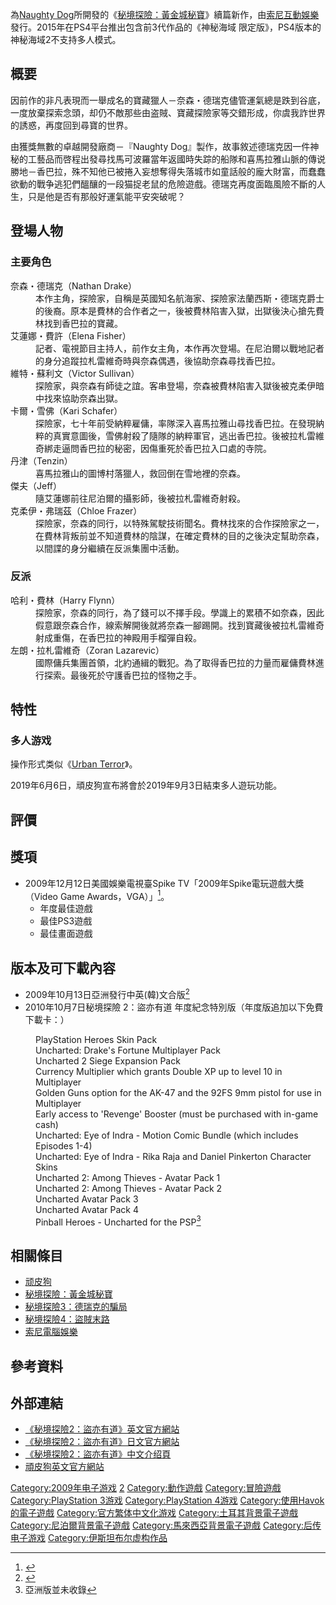 {{expand|time=2011-08-24T13:59:08+00:00}}
{{noteTA
|G1=Games
|1=zh-cn:德雷克; zh-tw:德瑞克;
|2=zh-cn:内森; zh-tw:奈森;
}}
{{Infobox VG
| title = 秘境探險2：盜亦有道
| image = File:Uncharted 2 updated PS3 logo.jpg
| caption = 《秘境探險2：盜亦有道》美版封面
| english = Uncharted 2: Among Thieves
| developer = [[Naughty_Dog|Naughty Dog]]
| publisher = [[索尼互動娛樂|索尼互動娛樂]]
| distributor = 
| designer = 
| series = [[秘境探險系列|秘境探險系列]]
| engine = Naughty Dog Game 2.0引擎<br />[[Havok引擎|Havok引擎]]（物理引擎）
| released = {{vgrelease|NA|2009年10月13日|JP|2009年10月15日|EU|2009年10月16日}}
| genre = [[動作冒險遊戲|動作冒險遊戲]]、[[平台遊戲|平台遊戲]]、[[第三人稱射擊|第三人稱射擊]]
| modes = [[單人遊戲|單人遊戲]]<br/>[[多人遊戲|多人遊戲]]（於2019年9月3日停止服務）
| platforms = [[PlayStation_3|PlayStation 3]]<br/>[[PlayStation_4|PlayStation 4]]
}}

{{Vgname|秘境探險2：盜亦有道|en=Uncharted 2: Among Thieves|cn=神秘海域2：纵横四海|tw=秘境探險2：盜亦有道}}為[[Naughty_Dog|Naughty Dog]]所開發的《[[秘境探險：黃金城秘寶|秘境探險：黃金城秘寶]]》續篇新作，由[[索尼互動娛樂|索尼互動娛樂]]發行。2015年在PS4平台推出包含前3代作品的《神秘海域 限定版》，PS4版本的神秘海域2不支持多人模式。

== 概要 ==
因前作的非凡表現而一舉成名的寶藏獵人－奈森・德瑞克儘管運氣總是跌到谷底，一度放棄探索念頭，却仍不敵那些由盗賊、寶藏探險家等交錯形成，你虞我詐世界的誘惑，再度回到尋寶的世界。

由獲獎無數的卓越開發廠商－『Naughty Dog』製作，故事敘述德瑞克因一件神秘的工藝品而啓程出發尋找馬可波羅當年返國時失踪的船隊和喜馬拉雅山脈的傳说勝地－香巴拉，殊不知他已被捲入妄想奪得失落城市如童話般的龐大財富，而蠢蠢欲動的戰争逃犯們醞釀的一段猫捉老鼠的危險遊戲。德瑞克再度面臨風險不斷的人生，只是他是否有那般好運氣能平安突破呢？

== 登場人物 ==
===主要角色===
;奈森・德瑞克（Nathan Drake）
:本作主角，探險家，自稱是英國知名航海家、探險家法蘭西斯・德瑞克爵士的後裔。原本是費林的合作者之一，後被費林陷害入獄，出獄後決心搶先費林找到香巴拉的寶藏。
;艾蓮娜・費許（Elena Fisher）
:記者、電視節目主持人，前作女主角，本作再次登場。在尼泊爾以戰地記者的身分追蹤拉札雷維奇時與奈森偶遇，後協助奈森尋找香巴拉。
;維特・蘇利文（Victor Sullivan）
:探險家，與奈森有師徒之誼。客串登場，奈森被費林陷害入獄後被克柔伊暗中找來協助奈森出獄。
;卡爾・雪佛（Kari Schafer）
:探險家，七十年前受納粹雇傭，率隊深入喜馬拉雅山尋找香巴拉。在發現納粹的真實意圖後，雪佛射殺了隨隊的納粹軍官，逃出香巴拉。後被拉札雷維奇綁走逼問香巴拉的秘密，因傷重死於香巴拉入口處的寺院。
;丹津（Tenzin）
:喜馬拉雅山的圖博村落獵人，救回倒在雪地裡的奈森。
;傑夫（Jeff）
:隨艾蓮娜前往尼泊爾的攝影師，後被拉札雷維奇射殺。
;克柔伊・弗瑞茲（Chloe Frazer）
:探險家，奈森的同行，以特殊駕駛技術聞名。費林找來的合作探險家之一，在費林背叛前並不知道費林的陰謀，在確定費林的目的之後決定幫助奈森，以間諜的身分繼續在反派集團中活動。

===反派===
;哈利・費林（Harry Flynn）
:探險家，奈森的同行，為了錢可以不擇手段。學識上的累積不如奈森，因此假意跟奈森合作，線索解開後就將奈森一腳踢開。找到寶藏後被拉札雷維奇射成重傷，在香巴拉的神殿用手榴彈自殺。
;左朗・拉札雷維奇（Zoran Lazarevic）
:國際傭兵集團首領，北約通緝的戰犯。為了取得香巴拉的力量而雇傭費林進行探索。最後死於守護香巴拉的怪物之手。

== 特性 ==
=== 多人游戏 ===
操作形式类似《[[Urban_Terror|Urban Terror]]》。

2019年6月6日，頑皮狗宣布將會於2019年9月3日結束多人遊玩功能。

== 評價 ==
{{Video game reviews
| MC = 96/100<br /><small>(105份評價)</small>
| 1UP = A+<ref name="1UP Uncharted 2 Review">{{cite web|url=http://www.1up.com/do/reviewPage?cId=3176267|title=Uncharted 2: Among Thieves Review for the PS3 from 1UP.com|last=Nguyen|first=Thierry|publisher=[[1UP.com|1UP.com]]|date=2009-09-29|accessdate=2009-09-29|archive-date=2012-04-09|archive-url=https://www.webcitation.org/66mqBZaMq?url=http://www.1up.com/reviews/uncharted-2-thieves-review|dead-url=no}}</ref>
| CVG = 10/10<ref name="CVG Uncharted 2 review">{{cite web|url=http://www.computerandvideogames.com/article.php?id=224465|title=CVG Uncharted 2 Review|last=Jacksonn|first=Mike|publisher=[[Computer_and_Video_Games|Computer and Video Games]]|date=2009-09-29|accessdate=2009-09-29|archive-date=2012-04-09|archive-url=https://www.webcitation.org/66mqCOjxT?url=http://www.computerandvideogames.com/224465/reviews/uncharted-2-among-thieves-review/|dead-url=no}}</ref>
| Edge = 9/10<ref name="Edge Uncharted 2 review">{{cite web|url=http://www.next-gen.biz/reviews/review-uncharted-2-among-thieves|title=Edge Uncharted 2|last=Staff|first=Edge|publisher=[[Edge_Magazine|Edge Magazine]]|date=2009-10-14|accessdate=2009-10-14|archive-date=2012-09-05|archive-url=https://archive.is/20120905062458/http://www.edge-online.com/reviews/review-uncharted-2-among-thieves|dead-url=no}}</ref>
| EuroG = 10/10<ref name="Eurogamer Uncharted 2 Review">{{cite web|url=http://www.eurogamer.net/articles/uncharted-2-among-thieves-review|title=Eurogamer Uncharted 2 Review|publisher=[[Eurogamer|Eurogamer]]|accessdate=2009-09-29|archive-date=2012-04-09|archive-url=https://www.webcitation.org/66mq5wDkM?url=http://www.eurogamer.net/articles/uncharted-2-among-thieves-review|dead-url=no}}</ref>
| Fam = 37/40<ref name="アンチャーテッド 黄金刀と消えた船団">{{cite web|url=http://www.famitsu.com/cominy/?m=pc&a=page_h_title&title_id=4720|title=アンチャーテッド 黄金刀と消えた船団|publisher=[[Famitsu|Famitsu]]|accessdate=2013-05-14|archive-date=2013-05-12|archive-url=https://web.archive.org/web/20130512174602/http://www.famitsu.com/cominy/?m=pc&a=page_h_title&title_id=4720|dead-url=no}}</ref>
| G4 = 5/5<ref name="G4 Uncharted 2 review">{{cite web|url=http://g4tv.com/games/ps3/57025/Uncharted-2-Among-Thieves/review/|title=G4 Uncharted 2 Review|last=Sessler|first=Adam|publisher=G4|date=2009-09-29|accessdate=2009-09-29|archive-date=2012-04-09|archive-url=https://www.webcitation.org/66mqFccXF?url=http://www.g4tv.com/games/ps3/57025/Uncharted-2-Among-Thieves/review/|dead-url=yes}}</ref>
| GI = 10/10<ref name="GI Uncharted 2 review">{{cite web|url=http://gameinformer.com/games/uncharted_2_among_thieves/b/ps3/archive/2009/10/12/review.aspx|title=Game Informer Uncharted 2 Review|last=Reiner|first=Andrew|publisher=[[Game_Informer|Game Informer]]|date=2009-12-09|accessdate=2009-12-09|archive-date=2012-04-09|archive-url=https://www.webcitation.org/66mqNoeZb?url=http://www.gameinformer.com/games/uncharted_2_among_thieves/b/ps3/archive/2009/10/12/review.aspx|dead-url=no}}</ref>
| GamePro = {{Rating|5|5}}<ref name="GamePro Uncharted 2 review">{{cite web|url=http://www.gamepro.com/article/reviews/212273/uncharted-2-among-thieves|title=Gamepro Uncharted 2 Review|last=Kim|first=Tae|publisher=[[GamePro|GamePro]]|date=2009-09-30|accessdate=2009-09-29|archiveurl=https://web.archive.org/web/20091003102119/http://www.gamepro.com/article/reviews/212273/uncharted-2-among-thieves|archivedate=2009-10-03}}</ref>
| GSpot = 9.5/10<ref name="GSpot Uncharted 2 Review">{{cite web|url=http://www.gamespot.com/ps3/action/uncharted2amongthieves/review.html?tag=topslot;title;1|title=Uncharted 2: Among Thieves Review for the PlayStation 3|last=McShea|first=Tom|publisher=[[GameSpot|GameSpot]]|date=2009-10-07|accessdate=2009-10-07|archive-date=2012-04-09|archive-url=https://www.webcitation.org/66mq9LHSh?url=http://www.gamespot.com/uncharted-2-among-thieves/reviews/uncharted-2-among-thieves-review-6231311/|dead-url=no}}</ref>
| GSpy = {{Rating|4.5|5}}<ref name="GameSpy Uncharted 2 review">{{cite web|url=http://ps3.gamespy.com/playstation-3/uncharted-2/1029793p1.html|title=GameSpy Uncharted 2 Review|last=Gallegos|first=Anthony|publisher=[[GameSpy|GameSpy]]|date=2009-09-29|accessdate=2009-09-29|archive-date=2012-04-09|archive-url=https://www.webcitation.org/66mqHnhGG?url=http://ps3.gamespy.com/playstation-3/uncharted-2/1029793p1.html|dead-url=no}}</ref>
| GRadar = 10/10<ref name="GamesRadar Uncharted 2 Review">{{cite web | url = http://www.gamesradar.com/ps3/uncharted-2-among-thieves/review/uncharted-2-among-thieves-review/a-2009091875511998094/g-200812159395546092 | title = Uncharted 2: Among Thieves Review | publisher = [[GamesRadar|GamesRadar]] | accessdate = 2019-04-08 | archive-date = 2012-04-09 | archive-url = https://www.webcitation.org/66mpwum07?url=http://www.gamesradar.com/uncharted-2-among-thieves-11/ | dead-url = no }}</ref>
| GT = 9.3/10<ref>{{cite web |url=http://www.gametrailers.com/video/review-uncharted-2/57258 |title=Uncharted 2: Among Thieves Review |publisher=GameTrailers |date= |accessdate=2013-07-13 |archive-date=2012-01-17 |archive-url=https://web.archive.org/web/20120117031630/http://www.gametrailers.com/video/review-uncharted-2/57258 |dead-url=no }}</ref>
| IGN = 9.5/10<ref name="Roper">{{cite web | url = http://ps3.ign.com/articles/102/1026373p1.html | title = IGN Uncharted 2 Review | publisher = IGN | last = Roper | first = Chris | date = 2009-09-18 | accessdate = 2009-09-18 | archive-date = 2012-04-09 | archive-url = https://www.webcitation.org/66mpyEtL9?url=http://ps3.ign.com/articles/102/1026373p1.html | dead-url = no }}</ref>
| OPM = 5/5
| OPMUK = 10/10
| OPMAU = 10/10<ref name="OPMAU Uncharted 2 review">{{cite web|url=http://www.metacritic.com/games/platforms/ps3/uncharted2amongthieves?tag=topslot;title;1|title=OPMAU Uncharted 2 Review|accessdate=2009-09-29|archive-date=2012-04-09|archive-url=https://www.webcitation.org/66mqMvtud?url=http://www.metacritic.com/game/playstation-3/uncharted-2-among-thieves|dead-url=no}}</ref>
| rev1 = [[PSM3|PSM3 (France)]]
| rev1Score = 21/20
| rev2 = Gamereactor
| rev2Score = 9/10<ref name="Gamereactor Norway Uncharted 2 review">{{cite web|url=http://www.gamereactor.no/anmeldelser/118529/Uncharted+2%3A+Among+Thieves/|title=Gamereactor Norway|publisher=[[Gamereactor|Gamereactor]]|accessdate=2009-09-22|archive-date=2012-04-09|archive-url=https://www.webcitation.org/66mq3WB7o?url=http://www.gamereactor.no/anmeldelser/118529/Uncharted+2:+Among+Thieves/|dead-url=no}}</ref>
| rev3 = Konzolista
| rev3Score = 10/10<ref name="Konzolista Uncharted 2 review">{{cite web|url=http://www.konzolista.cz/recenze/uncharted-2-among-thieves_226.html |title=Konzolista Uncharted 2 Review |last=Sessler |first=Adam |publisher=[[Konzolista|Konzolista]] |date=2009-09-29 |accessdate=2009-09-29 |deadurl=yes |archiveurl=https://web.archive.org/web/20091016024856/http://www.konzolista.cz/recenze/uncharted-2-among-thieves_226.html |archivedate=October 16, 2009 }}</ref>
}}

== 獎項 ==
* 2009年12月12日美國娛樂電視臺Spike TV「2009年Spike電玩遊戲大獎（Video Game Awards，VGA）」<ref>{{Cite web |url=http://gnn.gamer.com.tw/9/41159.html |title=2009年Spike電玩遊戲大獎名單 |accessdate=2010-12-13 |archive-date=2010-08-18 |archive-url=https://web.archive.org/web/20100818003626/http://gnn.gamer.com.tw/9/41159.html |dead-url=no }}</ref>。
** 年度最佳遊戲
** 最佳PS3遊戲
** 最佳畫面遊戲

== 版本及可下載內容 ==
* 2009年10月13日亞洲發行中英(韓)文合版<ref>{{Cite web |url=http://asia.playstation.com/hk/cht/game/gameDetail/80000 |title=官方中文介紹頁 |accessdate=2010-12-13 |archive-date=2010-01-25 |archive-url=https://web.archive.org/web/20100125231856/http://asia.playstation.com/hk/cht/game/gameDetail/80000 |dead-url=no }}</ref>
* 2010年10月7日秘境探險 2：盜亦有道 年度紀念特別版（年度版追加以下免費下載卡：）
: PlayStation Heroes Skin Pack
: Uncharted: Drake's Fortune Multiplayer Pack
: Uncharted 2 Siege Expansion Pack
: Currency Multiplier which grants Double XP up to level 10 in Multiplayer
: Golden Guns option for the AK-47 and the 92FS 9mm pistol for use in Multiplayer
: Early access to 'Revenge' Booster (must be purchased with in-game cash)
: Uncharted: Eye of Indra - Motion Comic Bundle (which includes Episodes 1-4)
: Uncharted: Eye of Indra - Rika Raja and Daniel Pinkerton Character Skins
: Uncharted 2: Among Thieves - Avatar Pack 1
: Uncharted 2: Among Thieves - Avatar Pack 2
: Uncharted Avatar Pack 3
: Uncharted Avatar Pack 4
: Pinball Heroes - Uncharted for the PSP<ref>亞洲版並未收錄</ref>

== 相關條目 ==
* [[顽皮狗|顽皮狗]]
* [[秘境探險：黃金城秘寶|秘境探險：黃金城秘寶]]
* [[秘境探險3：德瑞克的騙局|秘境探險3：德瑞克的騙局]]
* [[秘境探險4：盜賊末路|秘境探險4：盜賊末路]]
* [[索尼電腦娛樂|索尼電腦娛樂]]

== 參考資料 ==
{{reflist|2}}

== 外部連結 ==
*[https://web.archive.org/web/20090905095300/http://www.unchartedthegame.com/U2AT/ 《秘境探險2：盜亦有道》英文官方網站] {{en}}
*[http://www.jp.playstation.com/scej/title/uncharted2/ 《秘境探險2：盜亦有道》日文官方網站] {{Wayback|url=http://www.jp.playstation.com/scej/title/uncharted2/ |date=20091130215527 }}{{ja}}
*[http://asia.playstation.com/hk/chs/game/gameDetail/80000 《秘境探險2：盜亦有道》中文介绍頁] {{Wayback|url=http://asia.playstation.com/hk/chs/game/gameDetail/80000 |date=20091002131459 }}{{zh}}
*[http://www.naughtydog.com/ 頑皮狗英文官方網站 ] {{Wayback|url=http://www.naughtydog.com/ |date=20110225184007 }}{{en}}

{{秘境探險系列}}
{{顽皮狗}}

{{DEFAULTSORT:Uncharted 2, Among Thieves}}
[[Category:2009年电子游戏|Category:2009年电子游戏]]
[[Category:神秘海域系列|2]]
[[Category:動作遊戲|Category:動作遊戲]]
[[Category:冒險遊戲|Category:冒險遊戲]]
[[Category:PlayStation_3游戏|Category:PlayStation 3游戏]]
[[Category:PlayStation_4游戏|Category:PlayStation 4游戏]]
[[Category:使用Havok的電子遊戲|Category:使用Havok的電子遊戲]]
[[Category:官方繁体中文化游戏|Category:官方繁体中文化游戏]]
[[Category:土耳其背景電子遊戲|Category:土耳其背景電子遊戲]]
[[Category:尼泊爾背景電子遊戲|Category:尼泊爾背景電子遊戲]]
[[Category:馬來西亞背景電子遊戲|Category:馬來西亞背景電子遊戲]]
[[Category:后传电子游戏|Category:后传电子游戏]]
[[Category:伊斯坦布尔虚构作品|Category:伊斯坦布尔虚构作品]]